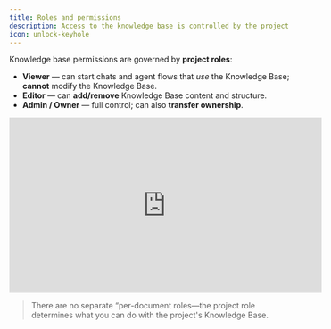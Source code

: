 ```yaml
---
title: Roles and permissions
description: Access to the knowledge base is controlled by the project roles.
icon: unlock-keyhole
---
```


Knowledge base permissions are governed by **project roles**:

- **Viewer** — can start chats and agent flows that *use* the Knowledge Base; **cannot** modify the Knowledge Base.
- **Editor** — can **add/remove** Knowledge Base content and structure.
- **Admin / Owner** — full control; can also **transfer ownership**.

<iframe 
  width="560" 
  height="315" 
  src="https://www.youtube.com/embed/s5njb3SlZmU" 
  title="Zylon Workspace - Invite members" 
  style={{ borderRadius: "12px" }}
  frameBorder="0" 
  allow="accelerometer; autoplay; clipboard-write; encrypted-media; gyroscope; picture-in-picture" 
  allowFullScreen
></iframe>

> There are no separate “per-document roles—the project role determines what you can do with the project's Knowledge Base.
